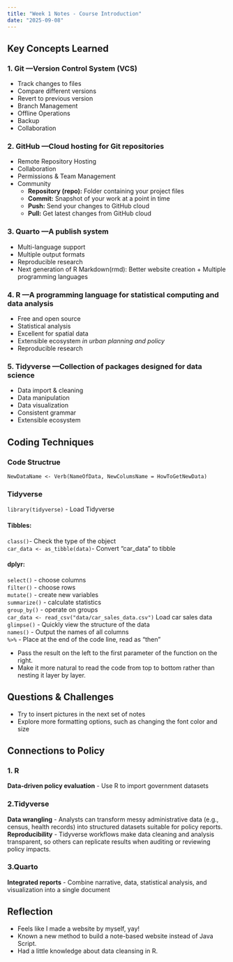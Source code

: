 ```yaml
---
title: "Week 1 Notes - Course Introduction"
date: "2025-09-08"
---
```


## Key Concepts Learned
### 1. Git ---Version Control System (VCS)
- Track changes to files
- Compare different versions
- Revert to previous version
- Branch Management
- Offline Operations
- Backup
- Collaboration

### 2. GitHub ---Cloud hosting for Git repositories
- Remote Repository Hosting
- Collaboration
- Permissions & Team Management
- Community <br>
  - **Repository (repo):** Folder containing your project files <br>
  - **Commit:** Snapshot of your work at a point in time <br>
  - **Push:** Send your changes to GitHub cloud <br>
  - **Pull:** Get latest changes from GitHub cloud <br>

### 3. Quarto ---A publish system
- Multi-language support
- Multiple output formats
- Reproducible research
- Next generation of R Markdown(rmd): Better website creation + Multiple programming languages

### 4. R ---A programming language for statistical computing and data analysis
- Free and open source
- Statistical analysis
- Excellent for spatial data
- Extensible ecosystem *in urban planning and policy*
- Reproducible research

### 5. Tidyverse ---Collection of packages designed for data science
- Data import & cleaning
- Data manipulation
- Data visualization
- Consistent grammar
- Extensible ecosystem

## Coding Techniques

### Code Structrue
`NewDataName <- Verb(NameOfData, NewColumsName = HowToGetNewData)`

### Tidyverse
`library(tidyverse)` - Load Tidyverse

#### Tibbles:
`class()`- Check the type of the object <br>
`car_data <- as_tibble(data)`- Convert "car_data" to tibble <br>

#### dplyr:

`select()` - choose columns <br>
`filter()` - choose rows <br>
`mutate()` - create new variables <br>
`summarize()` - calculate statistics <br>
`group_by()` - operate on groups <br>
`car_data <- read_csv("data/car_sales_data.csv")` Load car sales data <br>
`glimpse()` - Quickly view the structure of the data<br>
`names()` - Output the names of all columns <br>
`%>%` - Place at the end of the code line, read as "then"

  - Pass the result on the left to the first parameter of the function on the right.
  - Make it more natural to read the code from top to bottom rather than nesting it layer by layer.


## Questions & Challenges
- Try to insert pictures in the next set of notes 
- Explore more formatting options, such as changing the font color and size

## Connections to Policy

### 1. R
**Data-driven policy evaluation** - Use R to import government datasets

### 2.Tidyverse
**Data wrangling** - Analysts can transform messy administrative data (e.g., census, health records) into structured datasets suitable for policy reports. <br>
**Reproducibility** - Tidyverse workflows make data cleaning and analysis transparent, so others can replicate results when auditing or reviewing policy impacts.

### 3.Quarto
**Integrated reports** - Combine narrative, data, statistical analysis, and visualization into a single document

## Reflection
- Feels like I made a website by myself, yay!
- Known a new method to build a note-based website instead of Java Script.
- Had a little knowledge about data cleansing in R.
